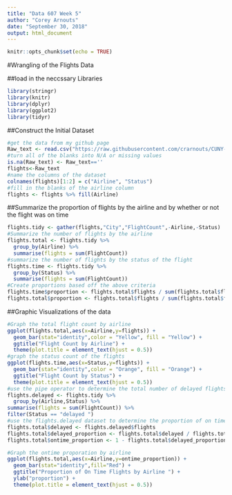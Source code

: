---
title: "Data 607 Week 5"
author: "Corey Arnouts"
date: "September 30, 2018"
output: html_document
---

```{r setup, include=FALSE}
knitr::opts_chunk$set(echo = TRUE)
```

#Wrangling of the Flights Data

##load in the neccssary Libraries
```{r}
library(stringr)
library(knitr)
library(dplyr)
library(ggplot2)
library(tidyr)
```

##Construct the Initial Dataset
```{r}
#get the data from my github page
Raw_text <- read.csv("https://raw.githubusercontent.com/crarnouts/CUNY-MSDS/master/Arrival_times_2.csv", header = TRUE)
#turn all of the blanks into N/A or missing values
is.na(Raw_text) <- Raw_text==''
flights<-Raw_text
#name the columns of the dataset 
colnames(flights)[1:2] = c("Airline", "Status")
#fill in the blanks of the airline column
flights <- flights %>% fill(Airline)
```

##Summarize the proportion of flights by the airline and by whether or not the flight was on time
```{r}
flights.tidy <- gather(flights,"City","FlightCount",-Airline,-Status)
#Summarize the number of flights by the airline
flights.total <- flights.tidy %>% 
  group_by(Airline) %>% 
  summarise(flights = sum(FlightCount))
#summarize the number of flights by the status of the flight
flights.time <- flights.tidy %>% 
  group_by(Status) %>% 
  summarise(flights = sum(FlightCount))
#Create proportions based off the above criteria
flights.time$proportion <- flights.total$flights / sum(flights.total$flights)
flights.total$proportion <- flights.total$flights / sum(flights.total$flights)

```

##Graphic Visualizations of the data
```{r}
#Graph the total flight count by airline
ggplot(flights.total,aes(x=Airline,y=flights)) + 
  geom_bar(stat="identity",color = "Yellow", fill = "Yellow") +
  ggtitle("Flight Count by Airline") +
  theme(plot.title = element_text(hjust = 0.5))
#graph the status count of the flights
ggplot(flights.time,aes(x=Status,y=flights)) + 
  geom_bar(stat="identity",color = "Orange", fill = "Orange") +
  ggtitle("Flight Count by Status") +
  theme(plot.title = element_text(hjust = 0.5))
#use the pipe operator to determine the total number of delayed flights by airline
flights.delayed <- flights.tidy %>% 
  group_by(Airline,Status) %>% 
summarise(flights = sum(FlightCount)) %>% 
filter(Status == "delayed ")
#use the flights.delayed dataset to determine the proportion of on time and delayed flights by airline
flights.total$delayed <- flights.delayed$flights
flights.total$delayed_proportion <- flights.total$delayed / flights.total$flights
flights.total$ontime_proportion <- 1 - flights.total$delayed_proportion

#Graph the ontime proporation by airline
ggplot(flights.total,aes(x=Airline,y=ontime_proportion)) + 
  geom_bar(stat="identity",fill="Red") +
  ggtitle("Proportion of On Time Flights by Airline ") +
  ylab("proportion") +
  theme(plot.title = element_text(hjust = 0.5))

```

